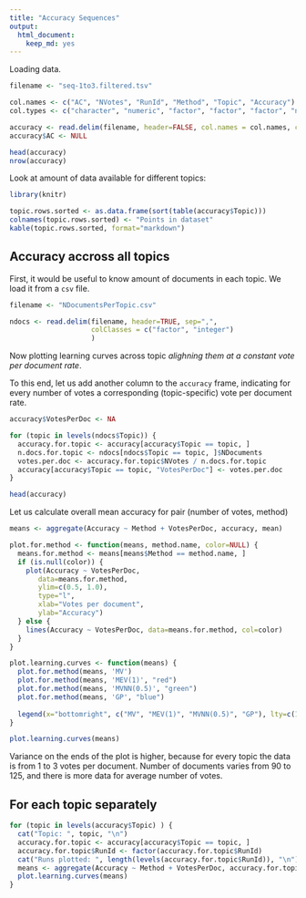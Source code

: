 ```yaml
---
title: "Accuracy Sequences"
output: 
  html_document: 
    keep_md: yes
---
```


Loading data.

```r

filename <- "seq-1to3.filtered.tsv"

col.names <- c("AC", "NVotes", "RunId", "Method", "Topic", "Accuracy")
col.types <- c("character", "numeric", "factor", "factor", "factor", "numeric")

accuracy <- read.delim(filename, header=FALSE, col.names = col.names, colClasses = col.types)
accuracy$AC <- NULL

head(accuracy)
nrow(accuracy)
```

Look at amount of data available for different topics:

```r
library(knitr)

topic.rows.sorted <- as.data.frame(sort(table(accuracy$Topic)))
colnames(topic.rows.sorted) <- "Points in dataset"
kable(topic.rows.sorted, format="markdown")

```


## Accuracy accross all topics

First, it would be useful to know amount of documents in each topic. We load it from a `csv` file.

```r

filename <- "NDocumentsPerTopic.csv"

ndocs <- read.delim(filename, header=TRUE, sep=",", 
                    colClasses = c("factor", "integer")
                    )
```

Now plotting learning curves across topic *alighning them at a constant vote per document rate*.

To this end, let us add another column to the `accuracy` frame, indicating for every number of votes a corresponding (topic-specific) vote per document rate.

```r

accuracy$VotesPerDoc <- NA

for (topic in levels(ndocs$Topic)) {
  accuracy.for.topic <- accuracy[accuracy$Topic == topic, ]
  n.docs.for.topic <- ndocs[ndocs$Topic == topic, ]$NDocuments
  votes.per.doc <- accuracy.for.topic$NVotes / n.docs.for.topic
  accuracy[accuracy$Topic == topic, "VotesPerDoc"] <- votes.per.doc
}

head(accuracy)

```

Let us calculate overall mean accuracy for pair (number of votes, method)

```r

means <- aggregate(Accuracy ~ Method + VotesPerDoc, accuracy, mean)

plot.for.method <- function(means, method.name, color=NULL) {
  means.for.method <- means[means$Method == method.name, ]
  if (is.null(color)) {
    plot(Accuracy ~ VotesPerDoc, 
       data=means.for.method, 
       ylim=c(0.5, 1.0),
       type="l",
       xlab="Votes per document",
       ylab="Accuracy")    
  } else {
    lines(Accuracy ~ VotesPerDoc, data=means.for.method, col=color)
  }
}

plot.learning.curves <- function(means) {
  plot.for.method(means, 'MV')
  plot.for.method(means, 'MEV(1)', "red")
  plot.for.method(means, 'MVNN(0.5)', "green")
  plot.for.method(means, 'GP', "blue")
  
  legend(x="bottomright", c("MV", "MEV(1)", "MVNN(0.5)", "GP"), lty=c(1,1,1,1), col=c("black", "red", "green", "blue") )
}

plot.learning.curves(means)

```


Variance on the ends of the plot is higher, because for every topic the data is from 1 to 3 votes per document. Number of documents varies from 90 to 125, and there is more data for average number of votes.

## For each topic separately

```r

for (topic in levels(accuracy$Topic) ) {
  cat("Topic: ", topic, "\n")
  accuracy.for.topic <- accuracy[accuracy$Topic == topic, ]
  accuracy.for.topic$RunId <- factor(accuracy.for.topic$RunId)
  cat("Runs plotted: ", length(levels(accuracy.for.topic$RunId)), "\n")
  means <- aggregate(Accuracy ~ Method + VotesPerDoc, accuracy.for.topic, mean)
  plot.learning.curves(means)
}

```
